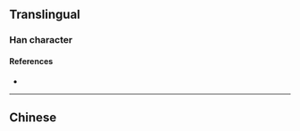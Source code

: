 {{also|溳}}
{{character info/new}}
==Translingual==

===Han character===
{{Han char|rn=85|rad=水|as=07|sn=10|four=|canj=ERBO|ids=⿰氵员}}

====References====
* {{Han ref|kx=0627.311|hdz=31624.080|uh=6DA2|ud=28066}}

----

==Chinese==
{{zh-see|溳}}